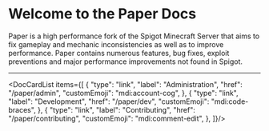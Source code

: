 
# Welcome to the Paper Docs

Paper is a high performance fork of the Spigot Minecraft Server that aims to fix gameplay and
mechanic inconsistencies as well as to improve performance. Paper contains numerous features, bug
fixes, exploit preventions and major performance improvements not found in Spigot.

---

<DocCardList items={[
  {
    "type": "link",
    "label": "Administration",
    "href": "/paper/admin",
    "customEmoji": "mdi:account-cog",
  },
  {
    "type": "link",
    "label": "Development",
    "href": "/paper/dev",
    "customEmoji": "mdi:code-braces",
  },
  {
    "type": "link",
    "label": "Contributing",
    "href": "/paper/contributing",
    "customEmoji": "mdi:comment-edit",
  },
]}/>
